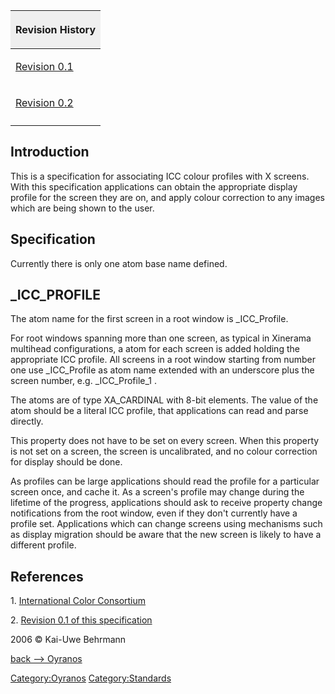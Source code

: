 {| style="width:100%;text-align:left"
|+
! style="background:#efefef;text-align:left" colspan="4" | Revision History
|-
| [http://www.burtonini.com/computing/x-icc-profiles-spec-0.1.html Revision 0.1]
| 2005-06-24 
| Ross Burton
| Initial release. Thanks to Craig Ringer, Jim Gettys, Kai-Uwe Behrmann, and Matthew Allum for feedback.
|-
| [http://www.burtonini.com/computing/x-icc-profiles-spec-0.2.html Revision 0.2]
| 2006-05-03 
| Kai-Uwe Behrmann
| Specify how to handle Xinerama setups.
|-
|}



== Introduction ==

This is a specification for associating ICC colour profiles with X screens. With this specification applications can obtain the appropriate display profile for the screen they are on, and apply colour correction to any images which are being shown to the user.

== Specification ==

Currently there is only one atom base name defined.

== _ICC_PROFILE ==

The atom name for the first screen in a root window is _ICC_Profile.

For root windows spanning more than one screen, as typical in Xinerama 
multihead configurations, a atom for each screen is added holding the 
appropriate ICC profile. All screens in a root window starting from 
number one use _ICC_Profile as atom name extended with an underscore plus 
the screen number, e.g. _ICC_Profile_1 .

The atoms are of type <span class="type">XA_CARDINAL</span> with 8-bit
elements. The value of the atom should be a literal ICC profile, that
applications can read and parse directly.

This property does not have to be set on every screen.  When this
property is not set on a screen, the screen is uncalibrated, and no
colour correction for display should be done.

As profiles can be large applications should read the profile for a
particular screen once, and cache it.  As a screen's profile may change
during the lifetime of the progress, applications should ask to receive
property change notifications from the root window, even if they don't
currently have a profile set.  Applications which can change screens
using mechanisms such as display migration should be aware that the new
screen is likely to have a different profile.

== References ==
 
1. [http://www.color.org International Color Consortium]

2. [http://www.burtonini.com/computing/x-icc-profiles-spec-0.1.html Revision 0.1 of this specification]


2006 &copy; Kai-Uwe Behrmann



[[Oyranos|back --> Oyranos]]

[[Category:Oyranos]]
[[Category:Standards]]